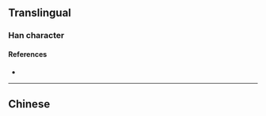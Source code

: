 {{also|殞|隕}}
{{character info/new}}
==Translingual==

===Han character===
{{Han char|rn=78|rad=歹|as=07|sn=11|four=|canj=MNRBO|ids=⿰歹员}}

====References====
* {{Han ref|kx=0581.131|hdz=21387.150|uh=6B92|ud=27538}}

----

==Chinese==
{{zh-see|殞}}
